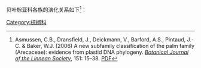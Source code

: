 贝叶棕亚科各族的演化关系如下<ref name=Asmussen>Asmussen, C.B., Dransfield, J., Deickmann, V., Barford, A.S., Pintaud, J.-C. & Baker, W.J. (2006) A new subfamily classification of the palm family (Arecaceae): evidence from plastid DNA phylogeny. ''[[Botanical Journal of the Linnean Society]]'', 151: 15–38. {{doi|10.1111/j.1095-8339.2006.00521.x}} [http://pure.au.dk/ws/files/43885556/asmussen_et_al_2006.pdf PDF]</ref>：
{{分支|style=font-size:90%; line-height:90%|标1=[[贝叶棕亚科]] Coryphoideae|1={{分支|1={{分支|1={{分支|1={{分支|1={{分支|1=[[糖棕族]] Borasseae|2=[[贝叶棕族]] Corypheae}}|2=[[鱼尾葵族]] Caryoteae}}|2=[[琼棕族]] Chuniophoeniceae}}|2={{分支|1=[[蒲葵族]] Livistoneae|2=[[刺葵族]] Phoeniceae}}}}|2={{分支|1=[[叉刺棕族]] Cryosophileae|2=[[菜棕族]] Sabaleae}}}}}}<noinclude>

[[Category:棕榈科]]
</noinclude>